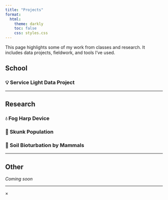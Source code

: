 ```yaml
---
title: "Projects"
format: 
  html:
    theme: darkly
    toc: false
    css: styles.css
---
```


This page highlights some of my work from classes and research. It includes data projects, fieldwork, and tools I’ve used.

## School

<div class="project">
  <h3 onclick="toggleContent('proj1', this)" style="cursor:pointer;">💡 Service Light Data Project</h3>
  <div id="proj1" class="project-details" hidden>

**School:** UCSB  
**Course:** ENVS 193DS – Data Science for Environmental Studies  

Ongoing project that explores the relationship between lighting conditions and service calls using a self-collected dataset (n=108). Created a bar chart, summary table, and a blinking lightboard animation (gif). See visuals.

**Tools Used:**  
RStudio (tidyverse, here, flextable, janitor, ggtext, ggfx, gganimate, showtext), Quarto

**Reflection:**  
This project made me think harder about data than I expected. After collecting and working with my own dataset, I gained a deeper respect for the messiness of real-world data.

**Code Snippet:**
```r
clean_service_data <- service_data |>
  mutate(
    help = as.logical(toupper(help)),
    working = as.logical(toupper(working))
  )
```
**Visuals:**  

<img src="/media/light_table.jpg" alt="Service Light Table" onclick="showImage(this.src)" style="cursor:pointer; max-width:300px; margin:10px 0;">

<img src="/media/service_light_bar.jpg" alt="Service Light Graph" onclick="showImage(this.src)" style="cursor:pointer; max-width:300px; margin:10px 0;">

<figure style="text-align: left;">
  <img src="media/blinking_lights.gif" alt="Service Light Visual" onclick="showImage(this.src)" style="cursor:pointer; max-width:300px;">
  <figcaption style="margin-top: 5px;">Service Light Visual</figcaption>
</figure>

**Resources**

[GitHub Repo](https://github.com/RebeccaLMartinez/ENVS-193DS_homework-03)  
[View Live](https://rebeccalmartinez.github.io/ENVS-193DS_homework-03/code/ENVS-193DS_homework-03.html)

  </div>
</div>

---

## Research

<div class="project"> <h3 onclick="toggleContent('proj2', this)" style="cursor:pointer;">💧 Fog Harp Device</h3> <div id="proj2" class="project-details" hidden>

**Affiliation:** UCSB Office of Education Partnerships  

Designing and field-testing fogwater monitoring devices (fog harp) to measure fog water levels.
  </div>
</div>

<div class="project"> <h3 onclick="toggleContent('proj3', this)" style="cursor:pointer;">🦨 Skunk Population</h3> <div id="proj3" class="project-details" hidden>

**Affiliation:** UCSB-Smithsonian Scholars Program (OEP)  

Undergraduate research using camera traps to monitor and quantify skunk populations on Santa Cruz Island.
  </div>
</div>

<div class="project"> <h3 onclick="toggleContent('proj4', this)" style="cursor:pointer;">🌱 Soil Bioturbation by Mammals</h3> <div id="proj4" class="project-details" hidden>

**Affiliation:** UCNRS Field Science Fellowship  
**Mentor:** Dr. Iris Holzer  

Investigating how small mammals like gophers and ground squirrels influence soil processes through bioturbation. Includes paired site comparisons.
  </div>
</div>

---

## Other

*Coming soon*

---

<!-- Image Modal HTML --> <div id="imageModal"> <span onclick="document.getElementById('imageModal').style.display='none'" class="image-modal-close">&times;</span> <img id="modalImage" src="" /> </div> <script> function showImage(src) { const modal = document.getElementById("imageModal"); document.getElementById("modalImage").src = src; modal.style.display = "flex"; } function toggleContent(id, element) { const content = document.getElementById(id); const isHidden = content.hasAttribute('hidden'); if (isHidden) { content.removeAttribute('hidden'); element.classList.add('open'); } else { content.setAttribute('hidden', ''); element.classList.remove('open'); } } </script>
